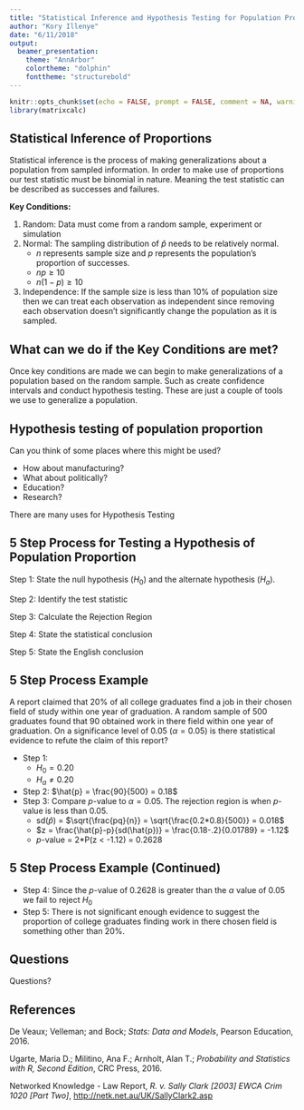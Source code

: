```yaml
---
title: "Statistical Inference and Hypothesis Testing for Population Proportion"
author: "Kory Illenye"
date: "6/11/2018"
output: 
  beamer_presentation:
    theme: "AnnArbor"
    colortheme: "dolphin"
    fonttheme: "structurebold"
---
```




```r
knitr::opts_chunk$set(echo = FALSE, prompt = FALSE, comment = NA, warning = FALSE)
library(matrixcalc)
```

## Statistical Inference of Proportions

Statistical inference is the process of making generalizations about a population from sampled information. 
In order to make use of proportions our test statistic must be binomial in nature. Meaning the test statistic can be described as successes and failures.

**Key Conditions:**

1. Random: Data must come from a random sample, experiment or simulation
2. Normal: The sampling distribution of $\hat{p}$ needs to be relatively normal.
    + $n$ represents sample size and $p$ represents the population's proportion of successes. 
    + $np \geq 10$
    + $n(1-p) \geq 10$
3. Independence: If the sample size is less than 10% of population size then we can treat each observation as independent since removing each observation doesn't significantly change the population as it is sampled.

## What can we do if the Key Conditions are met?

Once key conditions are made we can begin to make generalizations of a population based on the random sample. Such as create confidence intervals and conduct hypothesis testing. These are just a couple of tools we use to generalize a population.

## Hypothesis testing of population proportion

Can you think of some places where this might be used? 

* How about manufacturing?
* What about politically?
* Education?
* Research?

There are many uses for Hypothesis Testing

## 5 Step Process for Testing a Hypothesis of Population Proportion

Step 1: State the null hypothesis ($H_0$) and the alternate hypothesis ($H_a$).

Step 2: Identify the test statistic

Step 3: Calculate the Rejection Region

Step 4: State the statistical conclusion

Step 5: State the English conclusion

## 5 Step Process Example

A report claimed that 20% of all college graduates find a job in their chosen field of study within one year of graduation. A random sample of 500 graduates found that 90 obtained work in there field within one year of graduation. On a significance level of 0.05 ($\alpha = 0.05$) is there statistical evidence to refute the claim of this report?

* Step 1:
    + $H_0 = 0.20$
    + $H_a \neq 0.20$
* Step 2: $\hat{p} = \frac{90}{500} = 0.18$
* Step 3: Compare $p$-value to $\alpha = 0.05$. The rejection region is when $p$-value is less than 0.05.
    + sd($\hat{p}$) = $\sqrt{\frac{pq}{n}} = \sqrt{\frac{0.2*0.8}{500}} = 0.018$
    + $z = \frac{\hat{p}-p}{sd(\hat{p})} = \frac{0.18-.2}{0.01789} = -1.12$
    + $p$-value = 2*P(z < -1.12) = 0.2628
    
## 5 Step Process Example (Continued)

* Step 4: Since the $p$-value of 0.2628 is greater than the $\alpha$ value of 0.05 we fail to reject $H_0$
* Step 5: There is not significant enough evidence to suggest the proportion of college graduates finding work in there chosen field is something other than 20%.


## Questions

\center Questions?

## References 

De Veaux; Velleman; and Bock; *Stats: Data and Models*, Pearson Education, 2016.

Ugarte, Maria D.; Militino, Ana F.; Arnholt, Alan T.; *Probability and Statistics with R, Second Edition*, CRC Press, 2016.

Networked Knowledge - Law Report, *R. v. Sally Clark [2003] EWCA Crim 1020 [Part Two]*, [http://netk.net.au/UK/SallyClark2.asp](http://netk.net.au/UK/SallyClark2.asp)
